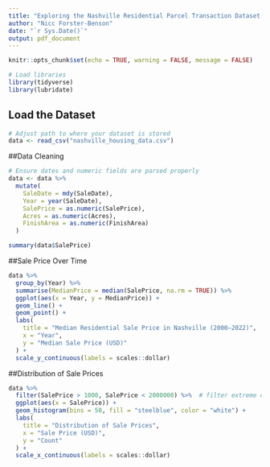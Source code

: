 ```yaml
---
title: "Exploring the Nashville Residential Parcel Transaction Dataset (2000–2022)"
author: "Nicc Forster-Benson"
date: "`r Sys.Date()`"
output: pdf_document
---
```



```r
knitr::opts_chunk$set(echo = TRUE, warning = FALSE, message = FALSE)

# Load libraries
library(tidyverse)
library(lubridate)
```


## Load the Dataset


```r
# Adjust path to where your dataset is stored
data <- read_csv("nashville_housing_data.csv")

```

##Data Cleaning

```r

# Ensure dates and numeric fields are parsed properly
data <- data %>%
  mutate(
    SaleDate = mdy(SaleDate),
    Year = year(SaleDate),
    SalePrice = as.numeric(SalePrice),
    Acres = as.numeric(Acres),
    FinishArea = as.numeric(FinishArea)
  )

summary(data$SalePrice)
```

##Sale Price Over Time

```r
data %>%
  group_by(Year) %>%
  summarise(MedianPrice = median(SalePrice, na.rm = TRUE)) %>%
  ggplot(aes(x = Year, y = MedianPrice)) +
  geom_line() +
  geom_point() +
  labs(
    title = "Median Residential Sale Price in Nashville (2000–2022)",
    x = "Year",
    y = "Median Sale Price (USD)"
  ) +
  scale_y_continuous(labels = scales::dollar)
```

##Distribution of Sale Prices


```r
data %>%
  filter(SalePrice > 1000, SalePrice < 2000000) %>%  # filter extreme outliers
  ggplot(aes(x = SalePrice)) +
  geom_histogram(bins = 50, fill = "steelblue", color = "white") +
  labs(
    title = "Distribution of Sale Prices",
    x = "Sale Price (USD)",
    y = "Count"
  ) +
  scale_x_continuous(labels = scales::dollar)
```

  
  
  
